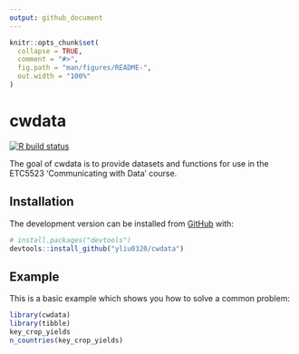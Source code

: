 ```yaml
---
output: github_document
---
```


<!-- README.md is generated from README.Rmd. Please edit that file -->

```r
knitr::opts_chunk$set(
  collapse = TRUE,
  comment = "#>",
  fig.path = "man/figures/README-",
  out.width = "100%"
)
```

# cwdata

<!-- badges: start -->
[![R build status](https://github.com/yliu0320/cwdata/workflows/R-CMD-check/badge.svg)](https://github.com/yliu0320/cwdata/actions)
<!-- badges: end -->

The goal of cwdata is to provide datasets and functions for use in the ETC5523 'Communicating with Data' course.

## Installation

The development version can be installed from [GitHub](https://github.com/) with:

``` r
# install.packages("devtools")
devtools::install_github("yliu0320/cwdata")
```
## Example

This is a basic example which shows you how to solve a common problem:

```r
library(cwdata)
library(tibble)
key_crop_yields
n_countries(key_crop_yields)
```
